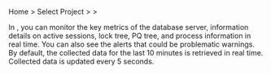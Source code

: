 Home &gt; Select Project &gt; <Cmdname sid="side_dashboard" className="uitext" /> &gt; <Cmdname sid="side_dbMonitoring" className="uitext" />

In <Cmdname sid="side_dbMonitoring" className="uitext" />, you can monitor the key metrics of the database server, information details on active sessions, lock tree, PQ tree, and process information in real time. You can also see the alerts that could be problematic warnings. By default, the collected data for the last 10 minutes is retrieved in real time. Collected data is updated every 5 seconds.
